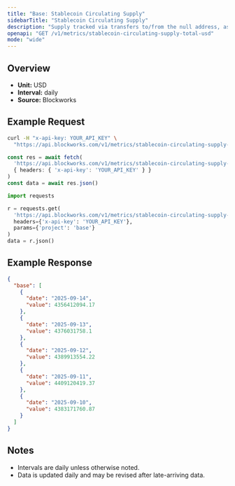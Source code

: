 ```yaml
---
title: "Base: Stablecoin Circulating Supply"
sidebarTitle: "Stablecoin Circulating Supply"
description: "Supply tracked via transfers to/from the null address, as well as distinct issuance and redemption events for supported stablecoins. Circulating supply remove supply held in bridges, token treasuries, and known mint/burn addresses."
openapi: "GET /v1/metrics/stablecoin-circulating-supply-total-usd"
mode: "wide"
---
```


## Overview

- **Unit:** USD
- **Interval:** daily
- **Source:** Blockworks

## Example Request

<CodeGroup>

```bash cURL
curl -H "x-api-key: YOUR_API_KEY" \
  "https://api.blockworks.com/v1/metrics/stablecoin-circulating-supply-total-usd?project=base"
```

```typescript TypeScript
const res = await fetch(
  'https://api.blockworks.com/v1/metrics/stablecoin-circulating-supply-total-usd?project=base',
  { headers: { 'x-api-key': 'YOUR_API_KEY' } }
)
const data = await res.json()
```

```python Python
import requests

r = requests.get(
  'https://api.blockworks.com/v1/metrics/stablecoin-circulating-supply-total-usd',
  headers={'x-api-key': 'YOUR_API_KEY'},
  params={'project': 'base'}
)
data = r.json()
```

</CodeGroup>

## Example Response

```json
{
  "base": [
    {
      "date": "2025-09-14",
      "value": 4356412094.17
    },
    {
      "date": "2025-09-13",
      "value": 4376031758.1
    },
    {
      "date": "2025-09-12",
      "value": 4389913554.22
    },
    {
      "date": "2025-09-11",
      "value": 4409120419.37
    },
    {
      "date": "2025-09-10",
      "value": 4383171760.87
    }
  ]
}
```

## Notes
- Intervals are daily unless otherwise noted.
- Data is updated daily and may be revised after late-arriving data.